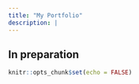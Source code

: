 ```yaml
---
title: "My Portfolio"
description: |
---
```

## In preparation
 
```r
knitr::opts_chunk$set(echo = FALSE)
```

